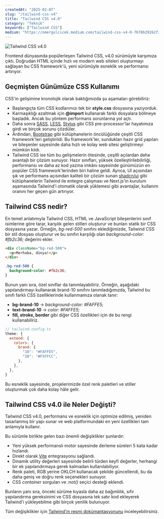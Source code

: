 ```yaml
---
createdAt: "2025-02-07"
slug: "/tailwind-css-v4"
title: "Tailwind CSS v4.0"
category: "Teknik"
keywords: ["Tailwind CSS"]
medium: "https://omergulcicek.medium.com/tailwind-css-v4-0-7678b29262f3"
---
```


![Tailwind CSS v4.0](/blog/2025-01-29/tailwind-css-v4.png)

Frontend dünyasında popülerleşen Tailwind CSS, v4.0 sürümüyle karşımıza çıktı. Doğrudan HTML içinde hızlı ve modern web siteleri oluşturmayı sağlayan bu CSS framework'ü, yeni sürümüyle esneklik ve performansı artırıyor.

## Geçmişten Günümüze CSS Kullanımı

CSS'in gelişimine kronolojik olarak baktığımızda şu aşamaları görebiliriz:

- Başlangıçta tüm CSS kodlarımızı tek bir **style.css** dosyasına yazıyorduk.
- Karmaşıklığı azaltmak için **@import** kullanarak farklı dosyalara bölmeye başladık. Ancak bu yöntem performans sorunlarına yol açtı.
- Daha sonra <a href="https://sass-lang.com/" target="_blank" rel="noopener noreferrer">SASS</a>, <a href="https://lesscss.org/" target="_blank" rel="noopener noreferrer">LESS</a>, <a href="https://stylus-lang.com/" target="_blank" rel="noopener noreferrer">Stylus</a> gibi CSS pre-processor'lar hayatımıza girdi ve birçok sorunu çözdüler.
- Ardından, <a href="https://getbootstrap.com/" target="_blank" rel="noopener noreferrer">Bootstrap</a> gibi kütüphanelerin öncülüğünde çeşitli CSS framework'leri geliştirildi. Bu framework'ler, sundukları hazır grid yapıları ve bileşenler sayesinde daha hızlı ve kolay web sitesi geliştirmeyi mümkün kıldı.
- Tailwind CSS ise tüm bu gelişmelerin ötesinde, çeşitli açılardan daha avantajlı bir çözüm sunuyor. Hazır sınıfları, yüksek özelleştirilebilirliği, performansı ve daha az kod yazma imkânı sayesinde günümüzün en popüler CSS framework'lerinden biri haline geldi. Ayrıca, UI açısından şık ve performans açısından kaliteli bir çözüm sunan <a href="https://ui.shadcn.com/" target="_blank" rel="noopener noreferrer">shadcn/ui</a> gibi kütüphanelerin Tailwind ile entegre çalışması ve Next.js'in kurulum aşamasında Tailwind'i otomatik olarak yüklemesi gibi avantajlar, kullanım oranını her geçen gün artırıyor.

## Tailwind CSS nedir?

En temel anlatımıyla Tailwind CSS, HTML ve JavaScript bileşenlerini sınıf isimlerine göre tarar, karşılık gelen stilleri oluşturur ve bunları statik bir CSS dosyasına yazar. Örneğin, *bg-red-500* sınıfını eklediğimizde, Tailwind CSS bir stil dosyası oluşturur ve bu sınıfın karşılığı olan *background-color: #fb2c36;* değerini ekler.

```html
<div className="bg-red-500">
  <p>Merhaba, dünya!</p>
</div>
```

```css
.bg-red-500 {
  background-color: #fb2c36;
}
```

Bunun yanı sıra, özel sınıflar da tanımlayabiliriz. Örneğin, aşağıdaki yapılandırmayı kullanarak brand-10 sınıfını tanımladığımızda, Tailwind bu sınıfı farklı CSS özelliklerinde kullanmamıza olanak tanır:

- **bg-brand-10** → *background-color: #FAFFE5;*
- **text-brand-10** → *color: #FAFFE5;*
- **fill, stroke, border** gibi diğer CSS özellikleri için de bu rengi kullanabiliriz.

```js
// tailwind.config.ts
theme: {
  extend: {
    colors: {
      brand: {
        "10": "#FAFFE5",
        "20": "#F5FFCC",
      },
    },
  },
}
```

Bu esneklik sayesinde, projelerimizde özel renk paletleri ve stiller oluşturmak çok daha kolay hâle gelir.

## Tailwind CSS v4.0 ile Neler Değişti?

Tailwind CSS v4.0, performans ve esneklik için optimize edilmiş, yeniden tasarlanmış bir yapı sunar ve web platformundaki en yeni özellikleri tam anlamıyla kullanır.

Bu sürümle birlikte gelen bazı önemli değişiklikler şunlardır:

- Yeni yüksek performanslı motor sayesinde derleme süreleri 5 kata kadar hızlandı.
- Direkt olarak <a href="https://vite.dev/" target="_blank" rel="noopener noreferrer">Vite</a> entegrasyonu sağlandı.
- Dinamik utility değerleri sayesinde belirli türden keyfi değerler, herhangi bir ek yapılandırmaya gerek kalmadan kullanılabiliyor.
- Renk paleti, RGB yerine OKLCH kullanacak şekilde güncellendi, bu da daha geniş ve doğru renk seçenekleri sunuyor.
- CSS *container* sorguları ve *:not()* seçici desteği eklendi.

Bunların yanı sıra, önceki sürüme kıyasla daha az bağımlılık, sıfır yapılandırma gereksinimi ve CSS dosyasına tek satır kod ekleyerek Tailwind'i yükleyebilme gibi birçok yenilik bulunuyor.

Tüm değişiklikler için <a href="https://tailwindcss.com/blog/tailwindcss-v4" target="_blank" rel="noopener noreferrer">Tailwind'in resmi dokümantasyonunu</a> inceleyebilirsiniz.